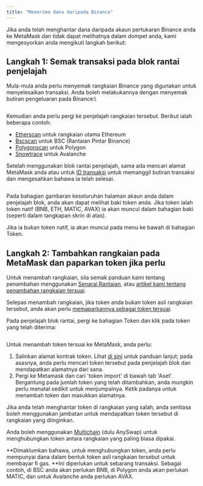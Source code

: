 ```yaml
---
title: "Menerima dana daripada Binance"
---
```


Jika anda telah menghantar dana daripada akaun pertukaran Binance anda ke MetaMask dan tidak dapat melihatnya dalam dompet anda, kami mengesyorkan anda mengikuti langkah berikut:

## **Langkah 1: Semak transaksi pada blok rantai penjelajah**

Mula-mula anda perlu menyemak rangkaian Binance yang digunakan untuk menyelesaikan transaksi. Anda boleh melakukannya dengan menyemak butiran pengeluaran pada Binance:\

<div class="center-container">
  <div class="img-medium">
    <img
      src={
        require("../../../../../../img/networks-and-sidechains/binance/receiving-funds-from-binance/Binance_network.png")
          .default
      }
      alt=""
    />
  </div>
</div>

Kemudian anda perlu pergi ke penjelajah rangkaian tersebut. Berikut ialah beberapa contoh:

- [Etherscan](https://etherscan.io/) untuk rangkaian utama Ethereum
- [Bscscan](https://bscscan.com/) untuk BSC (Rantaian Pintar Binance)
- [Polygonscan](https://polygonscan.com/) untuk Polygon
- [Snowtrace](https://snowtrace.io/) untuk Avalanche

Setelah menggunakan blok rantai penjelajah, sama ada mencari alamat MetaMask anda atau untuk [ID transaksi](/transactions-and-gas/transactions/how-to-find-a-transaction-id) untuk memanggil butiran transaksi dan mengesahkan bahawa ia telah selesai.

<div class="center-container">
  <div class="img-medium">
    <img
      src={
        require("../../../../../../img/networks-and-sidechains/binance/receiving-funds-from-binance/Bscscan_address_overview.png")
          .default
      }
      alt=""
    />
  </div>
</div>

Pada bahagian gambaran keseluruhan halaman akaun anda dalam penjelajah blok, anda akan dapat melihat baki token anda. Jika token ialah token natif (BNB, ETH, MATIC, AVAX) ia akan muncul dalam bahagian baki (seperti dalam tangkapan skrin di atas).

Jika ia bukan token natif, ia akan muncul pada menu ke bawah di bahagian Token.

## **Langkah 2: Tambahkan rangkaian pada MetaMask dan paparkan token jika perlu**

Untuk menambah rangkaian, sila semak panduan kami tentang penambahan menggunakan [Senarai Rantaian](/networks-and-sidechains/managing-networks/add-a-network-using-chainlist), atau [artikel kami tentang penambahan rangkaian tersuai](/networks-and-sidechains/managing-networks/how-to-add-a-custom-network-rpc).

Selepas menambah rangkaian, jika token anda bukan token asli rangkaian tersebut, anda akan perlu [memaparkannya sebagai token tersuai](/managing-my-tokens/custom-tokens/how-to-display-tokens-in-metamask).

Pada penjelajah blok rantai, pergi ke bahagian Token dan klik pada token yang telah diterima:

<div class="center-container">
  <div class="img-large">
    <img
      src={
        require("../../../../../../img/networks-and-sidechains/binance/receiving-funds-from-binance/Etherscan_BNB_contract_address.png")
          .default
      }
      alt=""
    />
  </div>
</div>

Untuk menambah token tersuai ke MetaMask, anda perlu:

1. Salinkan alamat kontrak token. Lihat [di sini](/managing-my-tokens/custom-tokens/what-is-a-token-contract-address) untuk panduan lanjut; pada asasnya, anda perlu mencari token tersebut pada penjelajah blok dan mendapatkan alamatnya dari sana.
2. Pergi ke Metamask dan cari 'token import' di bawah tab 'Aset'. Bergantung pada jumlah token yang telah ditambahkan, anda mungkin perlu menatal sedikit untuk menjumpainya. Ketik padanya untuk menambah token dan masukkan alamatnya.

Jika anda telah menghantar token di rangkaian yang salah, anda sentiasa boleh menggunakan jambatan untuk mendapatkan token tersebut di rangkaian yang diinginkan.

Anda boleh menggunakan [Multichain](https://multichain.org/) (dulu AnySwap) untuk menghubungkan token antara rangkaian yang paling biasa dipakai.

**Dimaklumkan bahawa, untuk menghubungkan token, anda perlu mempunyai dana dalam bentuk token asli rangkaian tersebut untuk membayar fi gas. **Ini diperlukan untuk sebarang transaksi. Sebagai contoh, di BSC anda akan perlukan BNB, di Polygon anda akan perlukan MATIC, dan untuk Avalanche anda perlukan AVAX.
